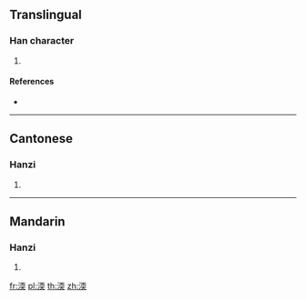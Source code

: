 ==Translingual==

===Han character===
{{Han char|rn=85|rad=水|as=09|sn=12|four=31134|canj=EMBK}}

# {{defn|Han|sort=水09}}

====References====
* {{Han ref|kx=0633.430|dkj=17760|dj=1040.030|hdz=31672.040|uh=6E1C|ud=28188|bh=D9F6|bd=55798}}

----

==Cantonese==

===Hanzi===
{{yue-hanzi|jyut=|y=nyun5}}

# {{defn|lang=yue|sort=水09}}

----

==Mandarin==

===Hanzi===
{{cmn-hanzi|pin=[[nuǎn]] ([[nuan3]])|wg=nuan<sup>3</sup>}}

# {{defn|lang=cmn|sort=水09}}

[[fr:渜]]
[[pl:渜]]
[[th:渜]]
[[zh:渜]]